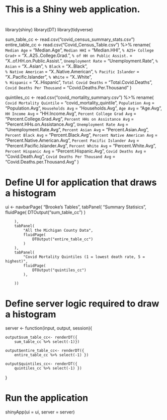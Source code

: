 #
# This is a Shiny web application. 
#

library(shiny)
library(DT)
library(tidyverse)


sum_table_cc <- read.csv("covid_census_summary_stats.csv")
entire_table_cc <- read.csv("Covid_Census_Table.csv") %>% 
    rename( 
        `Median Age` = "Median.Age",
        `Median HHI` = "Median.HHI",
        `% A25+ College Grad+` = "X..A25..College.Grad.",
        `% of HH on Public Assist.` = "X..of.HH.on.Public.Assist.",
        `Unemployment Rate` = "Unemployment.Rate",
        `% Asian` = "X..Asian",
        `% Black` = "X..Black",    
        `% Native American` = "X..Native.American", 
        `% Pacific Islander` = "X..Pacific.Islander",
        `% White` = "X..White",            
        `% Hispanic` = "X..Hispanic",
        `Total Covid Deaths` = "Total.Covid.Deaths",
        `Covid Deaths Per Thousand` = "Covid.Deaths.Per.Thousand"
    )


quintiles_cc <- read.csv("covid_mortality_summary.csv") %>% 
    rename(
        `Covid Mortality Quintile` = "covid_mortality_quintile",
        `Population Avg` = "Population.Avg",
        `Households Avg` = "Households.Avg",
        `Age Avg` = "Age.Avg",
        `HH Income Avg` = "HH.Income.Avg",
        `Percent College Grad Avg` = "Percent.College.Grad.Avg",
        `Percent HHs on Assistance Avg` = "Percent.HHs.on.Assistance.Avg",
        `Unemployment Rate Avg` = "Unemployment.Rate.Avg",
        `Percent Asian Avg` = "Percent.Asian.Avg",
        `Percent Black Avg` = "Percent.Black.Avg",
         `Percent Native American Avg` = "Percent.Native.American.Avg",
        `Percent Pacific Islander Avg` = "Percent.Pacific.Islander.Avg",
        `Percent White Avg` = "Percent.White.Avg",
        `Percent Hispanic Avg` = "Percent.Hispanic.Avg",
        `Covid Deaths Avg` = "Covid.Death.Avg",
        `Covid Deaths Per Thousand Avg` = "Covid.Deaths.per.Thousand.Avg"
    )

    


# Define UI for application that draws a histogram
ui <- 
    navbarPage(
        "Brooke's Tables",
        tabPanel(
            "Summary Statisics",
            fluidPage(
                DTOutput("sum_table_cc")
            )
            
        ),
        tabPanel(
            "All the Michigan County Data",
            fluidPage(
                DTOutput("entire_table_cc")
            )
        ),
        tabPanel(
            "Covid Mortality Quintiles (1 = lowest death rate, 5 = highest)",
            fluidPage(
                DTOutput("quintiles_cc")
            ),
            
        ))
 
# Define server logic required to draw a histogram
server <- function(input, output, session){
    
    
    output$sum_table_cc<- renderDT({
        sum_table_cc %>% select(-1)})
    
    output$entire_table_cc<- renderDT({
        entire_table_cc %>% select(-1) })
    
    output$quintiles_cc<- renderDT({
        quintiles_cc %>% select(-1) })
    
}

# Run the application 
shinyApp(ui = ui, server = server)
